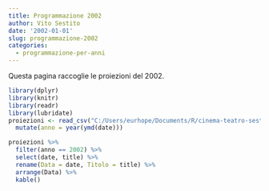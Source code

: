 ```yaml
---
title: Programmazione 2002
author: Vito Sestito
date: '2002-01-01'
slug: programmazione-2002
categories:
  - programmazione-per-anni
---
```



Questa pagina raccoglie le proiezioni del 2002.


```r
library(dplyr)
library(knitr)
library(readr)
library(lubridate)
proiezioni <- read_csv("C:/Users/eurhope/Documents/R/cinema-teatro-sestito/static/data/programmazione_agende.csv") %>% 
  mutate(anno = year(ymd(date)))
```


```r
proiezioni %>% 
  filter(anno == 2002) %>% 
  select(date, title) %>% 
  rename(Data = date, Titolo = title) %>% 
  arrange(Data) %>% 
  kable()
```

